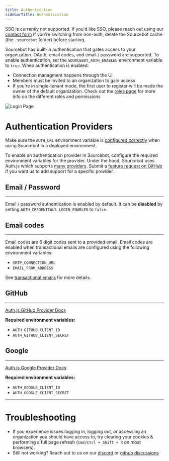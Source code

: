 ```yaml
---
title: Authentication
sidebarTitle: Authentication
---
```


<Note>SSO is currently not supported. If you'd like SSO, please reach out using our [contact form](https://www.sourcebot.dev/contact)</Note>
<Warning>If you're switching from non-auth, delete the Sourcebot cache (the `.sourcebot` folder) before starting.</Warning>

Sourcebot has built-in authentication that gates access to your organization. OAuth, email codes, and email / password are supported. To enable authentication, set the `SOURCEBOT_AUTH_ENABLED` environment variable to `true`.
When authentication is enabled:

- Connection managment happens through the UI
- Members must be invited to an organization to gain access
- If you're in single-tenant mode, the first user to register will be made the owner of the default organization. Check out the [roles page](/docs/more/roles-and-permissions) for more info on the different roles and permissions

![Login Page](/images/login.png)


# Authentication Providers

<Warning>Make sure the `AUTH_URL` environment variable is [configured correctly](/self-hosting/configuration) when using Sourcebot in a deployed environment.</Warning>

To enable an authentication provider in Sourcebot, configure the required environment variables for the provider. Under the hood, Sourcebot uses Auth.js which supports [many providers](https://authjs.dev/getting-started/authentication/oauth). Submit a [feature request on GitHub](https://github.com/sourcebot-dev/sourcebot/discussions/categories/ideas) if you want us to add support for a specific provider.


## Email / Password
---
Email / password authentication is enabled by default. It can be **disabled** by setting `AUTH_CREDENTIALS_LOGIN_ENABLED` to `false`.

## Email codes
---
Email codes are 6 digit codes sent to a provided email. Email codes are enabled when transactional emails are configured using the following environment variables:

- `SMTP_CONNECTION_URL`
- `EMAIL_FROM_ADDRESS`


See [transactional emails](/self-hosting/more/transactional-emails) for more details.

## GitHub
---

[Auth.js GitHub Provider Docs](https://authjs.dev/getting-started/providers/github)

**Required environment variables:**
- `AUTH_GITHUB_CLIENT_ID`
- `AUTH_GITHUB_CLIENT_SECRET`

## Google
---

[Auth.js Google Provider Docs](https://next-auth.js.org/providers/google)

**Required environment variables:**
- `AUTH_GOOGLE_CLIENT_ID`
- `AUTH_GOOGLE_CLIENT_SECRET`

---

# Troubleshooting

- If you experience issues logging in, logging out, or accessing an organization you should have access to, try clearing your cookies & performing a full page refresh (`Cmd/Ctrl + Shift + R` on most browsers).
- Still not working? Reach out to us on our [discord](https://discord.com/invite/6Fhp27x7Pb) or [github discussions](https://github.com/sourcebot-dev/sourcebot/discussions)